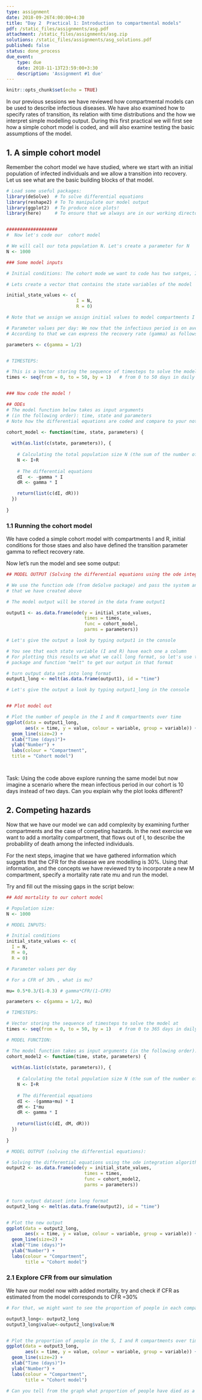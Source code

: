 ```yaml
---
type: assignment
date: 2018-09-26T4:00:00+4:30
title: "Day 2  Practical 1: Introduction to compartmental models" 
pdf: /static_files/assignments/asg.pdf
attachment: /static_files/assignments/asg.zip
solutions: /static_files/assignments/asg_solutions.pdf
published: false
status: done_process
due_event: 
    type: due
    date: 2018-11-13T23:59:00+3:30
    description: 'Assignment #1 due'
---
```


```r
knitr::opts_chunk$set(echo = TRUE)
```


In our previous sessions we have reviewed how compartmental models can be used to describe infectious diseases. We have also examined how to specify rates of transition, its relation with time distributions and the how we interpret simple modelling output. During this first practical we will first see how a simple cohort model is coded, and will also examine testing the basic assumptions of the model.  

## 1. A simple cohort model 

Remember the cohort model we have studied, where we start with an initial population of infected individuals and we allow a transition into recovery. Let us see what are the basic building blocks of that model. 


```r

# Load some useful packages:
library(deSolve)  # To solve differential equations 
library(reshape2) # To To manipulate our model output
library(ggplot2)  # To produce nice plots!
library(here)     # To ensure that we always are in our working directory


###################
#  Now let's code our  cohort model 

# We will call our tota population N. Let's create a parameter for N
N <- 1000

### Some model inputs

# Initial conditions: The cohort mode we want to code has two satges, I Infected  and R (recovered) 

# Lets create a vector that contains the state variables of the model

initial_state_values <- c(
                          I = N,
                          R = 0)           

# Note that we assign we assign initial values to model compartments I and R

# Parameter values per day: We now that the infectious period is on average 2 days
# According to that we can express the recovery rate (gamma) as follows:

parameters <- c(gamma = 1/2)


# TIMESTEPS:

# This is a Vector storing the sequence of timesteps to solve the model at
times <- seq(from = 0, to = 50, by = 1)   # from 0 to 50 days in daily intervals


### Now code the model ! 

## ODEs 
# The model function below takes as input arguments 
# (in the following order): time, state and parameters
# Note how the differential equations are coded and compare to your notes ! 

cohort_model <- function(time, state, parameters) {  
  
  with(as.list(c(state, parameters)), {     
    
    # Calculating the total population size N (the sum of the number of people in each compartment)
    N <- I+R
    
    # The differential equations
    dI  <- -gamma * I     
    dR <- gamma * I

    return(list(c(dI, dR))) 
  })
  
}

```

### 1.1 Running the cohort model

We have coded a simple cohort model with compartments I and R, initial conditions for those staes and also have defined the transition parameter gamma to reflect recovery rate.

Now let's run the model and see some output:

```r
## MODEL OUTPUT (Solving the differential equations using the ode integration algorithm)

# We use the function ode (from deSolve package) and pass the system and parameters 
# that we have created above

# The model output will be stored in the data frame output1

output1 <- as.data.frame(ode(y = initial_state_values, 
                             times = times, 
                             func = cohort_model,
                             parms = parameters))

# Let's give the output a look by typing output1 in the console

# You see that each state variable (I and R) have each one a column
# For plotting this results we what we call long format, so let's use the rehsape 
# package and function "melt" to get our output in that format

# turn output data set into long format
output1_long <- melt(as.data.frame(output1), id = "time")                  

# Let's give the output a look by typing output1_long in the console


## Plot model out

# Plot the number of people in the I and R compartments over time
ggplot(data = output1_long,                                              # specify object containing data to plot
       aes(x = time, y = value, colour = variable, group = variable)) +  # assign columns to axes and groups
  geom_line(size=2) +                                                    # represent data as lines
  xlab("Time (days)")+                                                   # add label for x axis
  ylab("Number") +                                                       # add label for y axis
  labs(colour = "Compartment",                                           # add legend title  
  title = "Cohort model")  




```

Task: Using the code above explore running the same model but now imagine a scenario where the mean infectious period in our cohort is 10 days instead of two days. Can you explain why the plot looks different? 


## 2. Competing hazards

Now that we have our model we can add complexity by examining further compartments and the case of competing hazards.
In the next exercise we want to add a mortality compartment, that flows out of I, to describe the probability of death among the infected individuals. 

For the next steps, imagine that we have gathered information which suggets that the CFR for the disease we are modelling is 30%. Using that information, and the concepts we have reviewed try to incorporate a new M compartment, specify a mortality rate rate mu and run the model. 

Try and fill out the missing gaps in the script below: 


```r
## Add mortality to our cohort model 

# Population size:
N <- 1000

# MODEL INPUTS:

# Initial conditions
initial_state_values <- c(
  I = N,
  M = 0,
  R = 0)           

# Parameter values per day

# For a CFR of 30% , what is mu? 

mu= 0.5*0.3/(1-0.3) # gamma*CFR/(1-CFR)

parameters <- c(gamma = 1/2, mu)

# TIMESTEPS:

# Vector storing the sequence of timesteps to solve the model at
times <- seq(from = 0, to = 50, by = 1)   # from 0 to 365 days in daily intervals

# MODEL FUNCTION: 

# The model function takes as input arguments (in the following order): time, state and parameters
cohort_model2 <- function(time, state, parameters) {  
  
  with(as.list(c(state, parameters)), {     
    
    # Calculating the total population size N (the sum of the number of people in each compartment)
    N <- I+R
    
    # The differential equations
    dI <- -(gamma+mu) * I     
    dM <- I*mu
    dR <- gamma * I
    
    return(list(c(dI, dM, dR))) 
  })
  
}

# MODEL OUTPUT (solving the differential equations):

# Solving the differential equations using the ode integration algorithm
output2 <- as.data.frame(ode(y = initial_state_values, 
                             times = times, 
                             func = cohort_model2,
                             parms = parameters))


# turn output dataset into long format
output2_long <- melt(as.data.frame(output2), id = "time")                 


# Plot the new output
ggplot(data = output2_long,                                               
       aes(x = time, y = value, colour = variable, group = variable)) +  
  geom_line(size=2) +                                                          
  xlab("Time (days)")+                                                   
  ylab("Number") +                                                       
  labs(colour = "Compartment",                                          
       title = "Cohort model")    
```


### 2.1 Explore CFR from our simulation

We have our model now with added mortality, try and check if CFR as estimated from the model corresponds to CFR =30% 

```r
# For that, we might want to see the proportion of poeple in each compartment

output3_long<- output2_long
output3_long$value<-output2_long$value/N


# Plot the proportion of people in the S, I and R compartments over time
ggplot(data = output3_long,                                               
       aes(x = time, y = value, colour = variable, group = variable)) +  
  geom_line(size=2) +                                                        
  xlab("Time (days)")+                                                  
  ylab("Number") +                                                      
  labs(colour = "Compartment",                                          
       title = "Cohort model")  

# Can you tell from the graph what proportion of people have died as a result of the disease?

```
